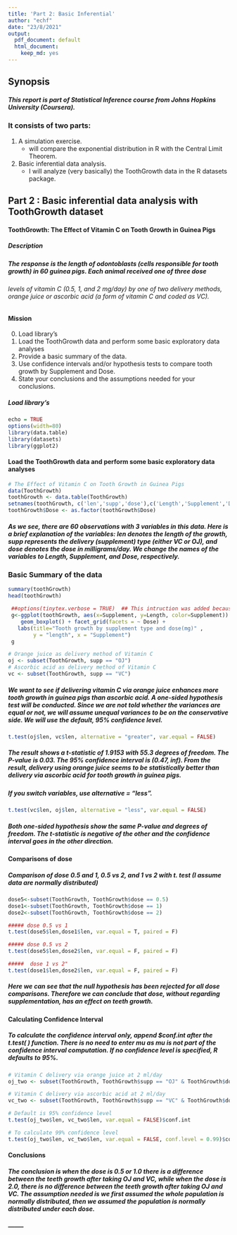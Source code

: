 ```yaml
---
title: 'Part 2: Basic Inferential'
author: "echf"
date: "23/8/2021"
output:
  pdf_document: default
  html_document:
    keep_md: yes
---
```

## Synopsis

##### This report is part of Statistical Inference course from Johns Hopkins University (Coursera).
### It consists of two parts:

 1. A simulation exercise.
    * will compare the exponential distribution in R with the Central Limit Theorem.
 2. Basic inferential data analysis.
    * I will analyze (very basically) the ToothGrowth data in the R datasets package.




## Part 2 : Basic inferential data analysis with ToothGrowth dataset


#### ToothGrowth: The Effect of Vitamin C on Tooth Growth in Guinea Pigs

##### Description
##### The response is the length of odontoblasts (cells responsible for tooth growth) in 60 guinea pigs. Each animal received one of three dose
###### levels of vitamin C (0.5, 1, and 2 mg/day) by one of two delivery methods, orange juice or ascorbic acid (a form of vitamin C and coded as VC).


#### Mission

0. Load library's
1. Load the ToothGrowth data and perform some basic exploratory data analyses
2. Provide a basic summary of the data.
3. Use confidence intervals and/or hypothesis tests to compare tooth growth by Supplement and Dose. 
4. State your conclusions and the assumptions needed for your conclusions.

##### Load library's
```r

echo = TRUE
options(width=80)
library(data.table)
library(datasets)
library(ggplot2)
```

#### Load the ToothGrowth data and perform some basic exploratory data analyses
```r
# The Effect of Vitamin C on Tooth Growth in Guinea Pigs
data(ToothGrowth)
toothGrowth <- data.table(ToothGrowth) 
setnames(toothGrowth, c('len','supp','dose'),c('Length','Supplement','Dose'))
toothGrowth$Dose <- as.factor(toothGrowth$Dose)
```
##### As we see, there are 60 observations with 3 variables in this data. Here is a brief explanation of the variables: len denotes the length of the growth, supp represents the delivery (supplement) type (either VC or OJ), and dose denotes the dose in milligrams/day. We change the names of the variables to Length, Supplement, and Dose, respectively.

### Basic Summary of the data
```r
summary(toothGrowth)
head(toothGrowth)
```

```r
 ##options(tinytex.verbose = TRUE)  ## This intruction was added because it could not generate the pdf because it indicated a lack of image error. 
 g<-ggplot(toothGrowth, aes(x=Supplement, y=Length, color=Supplement)) +
    geom_boxplot() + facet_grid(facets = ~ Dose) + 
   labs(title="Tooth growth by supplement type and dose(mg)" , 
        y = "length", x = "Supplement")
 g
```

```r
# Orange juice as delivery method of Vitamin C
oj <- subset(ToothGrowth, supp == "OJ")
# Ascorbic acid as delivery method of Vitamin C
vc <- subset(ToothGrowth, supp == "VC")
```
##### We want to see if delivering vitamin C via orange juice enhances more tooth growth in guinea pigs than ascorbic acid. A one-sided hypothesis test will be conducted. Since we are not told whether the variances are equal or not, we will assume unequal variances to be on the conservative side. We will use the default, 95% confidence level.
```r
t.test(oj$len, vc$len, alternative = "greater", var.equal = FALSE)
```
##### The result shows a t-statistic of 1.9153 with 55.3 degrees of freedom. The P-value is 0.03. The 95% confidence interval is (0.47, inf). From the result, delivery using orange juice seems to be statistically better than delivery via ascorbic acid for tooth growth in guinea pigs.

##### If you switch variables, use alternative = “less”.
```r
t.test(vc$len, oj$len, alternative = "less", var.equal = FALSE)
```
##### Both one-sided hypothesis show the same P-value and degrees of freedom. The t-statistic is negative of the other and the confidence interval goes in the other direction.

#### Comparisons of dose

##### Comparison of dose 0.5 and 1, 0.5 vs 2, and 1 vs 2 with t. test (I assume data are normally distributed)
```r
dose5<-subset(ToothGrowth, ToothGrowth$dose == 0.5)
dose1<-subset(ToothGrowth, ToothGrowth$dose == 1)
dose2<-subset(ToothGrowth, ToothGrowth$dose == 2)

```
```r
##### dose 0.5 vs 1
t.test(dose5$len,dose1$len, var.equal = T, paired = F)

```
```r
##### dose 0.5 vs 2 
t.test(dose5$len,dose2$len, var.equal = F, paired = F)
```
```r
#####  dose 1 vs 2" 
t.test(dose1$len,dose2$len, var.equal = F, paired = F)
```
##### Here we can see that the null hypothesis has been rejected for all dose comparisons. Therefore we can conclude that dose, without regarding supplementation, has an effect on teeth growth.

#### Calculating Confidence Interval
##### To calculate the confidence interval only, append $conf.int after the t.test( ) function. There is no need to enter mu as mu is not part of the confidence interval computation. If no confidence level is specified, R defaults to 95%.

```r
# Vitamin C delivery via orange juice at 2 ml/day
oj_two <- subset(ToothGrowth, ToothGrowth$supp == "OJ" & ToothGrowth$dose == "2")
```
```r
# Vitamin C delivery via ascorbic acid at 2 ml/day
vc_two <- subset(ToothGrowth, ToothGrowth$supp == "VC" & ToothGrowth$dose == "2")
```
```r
# Default is 95% confidence level
t.test(oj_two$len, vc_two$len, var.equal = FALSE)$conf.int
```
```r
# To calculate 99% confidence level
t.test(oj_two$len, vc_two$len, var.equal = FALSE, conf.level = 0.99)$conf.int
```

#### Conclusions



##### The conclusion is when the dose is 0.5 or 1.0 there is a difference between the teeth growth after taking OJ and VC, while when the dose is 2.0, there is no difference between the teeth growth after taking OJ and VC. The assumption needed is we first assumed the whole population is normally distributed, then we assumed the population is normally distributed under each dose.


##### --------
